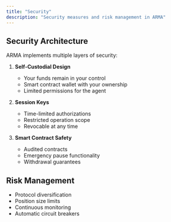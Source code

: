 ```yaml
---
title: "Security"
description: "Security measures and risk management in ARMA"
---
```


## Security Architecture

ARMA implements multiple layers of security:

1. **Self-Custodial Design**
   - Your funds remain in your control
   - Smart contract wallet with your ownership
   - Limited permissions for the agent

2. **Session Keys**
   - Time-limited authorizations
   - Restricted operation scope
   - Revocable at any time

3. **Smart Contract Safety**
   - Audited contracts
   - Emergency pause functionality
   - Withdrawal guarantees

## Risk Management

- Protocol diversification
- Position size limits
- Continuous monitoring
- Automatic circuit breakers
